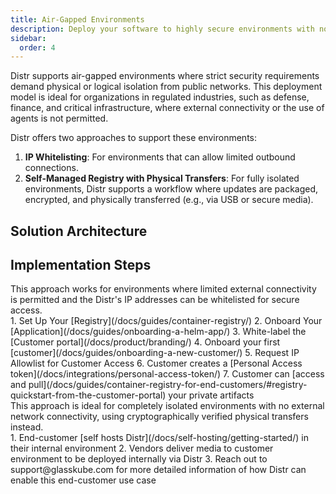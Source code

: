 ```yaml
---
title: Air-Gapped Environments
description: Deploy your software to highly secure environments with no internet access using physical media transfers or IP whitelisting.
sidebar:
  order: 4
---
```



Distr supports air-gapped environments where strict security requirements demand physical or logical isolation from public networks.
This deployment model is ideal for organizations in regulated industries, such as defense, finance, and critical infrastructure,
where external connectivity or the use of agents is not permitted.

Distr offers two approaches to support these environments:

1. **IP Whitelisting**: For environments that can allow limited outbound connections.
2. **Self-Managed Registry with Physical Transfers**: For fully isolated environments, Distr supports a workflow where updates are packaged, encrypted, and physically transferred (e.g., via USB or secure media).

## Solution Architecture

<ThemedImage
  lightSrc={airgappedLight}
  darkSrc={airgappedDark}
  alt="Fully-Self-Managed diagram"
/>

## Implementation Steps

<Tabs>
  <TabItem label="IP Whitelisting Approach">
    <Aside type="note">
      This approach works for environments where limited external connectivity is permitted
      and the Distr's IP addresses can be whitelisted for secure access.
    </Aside>
    <Steps>
    1. Set Up Your [Registry](/docs/guides/container-registry/)
    2. Onboard Your [Application](/docs/guides/onboarding-a-helm-app/)
    3. White-label the [Customer portal](/docs/product/branding/)
    4. Onboard your first [customer](/docs/guides/onboarding-a-new-customer/)
    5. Request IP Allowlist for Customer Access
    6. Customer creates a [Personal Access token](/docs/integrations/personal-access-token/)
    7. Customer can [access and pull](/docs/guides/container-registry-for-end-customers/#registry-quickstart-from-the-customer-portal) your private artifacts
    </Steps>
  </TabItem>

  <TabItem label="Physical Transfer Approach">
    <Aside type="note">
      This approach is ideal for completely isolated environments with no external network
      connectivity, using cryptographically verified physical transfers instead.
    </Aside>
    <Steps>
    1. End-customer [self hosts Distr](/docs/self-hosting/getting-started/) in their internal environment
    2. Vendors deliver media to customer environment to be deployed internally via Distr
    3. Reach out to support@glasskube.com for more detailed information of how Distr can enable this end-customer use case
    </Steps>
  </TabItem>
</Tabs>
